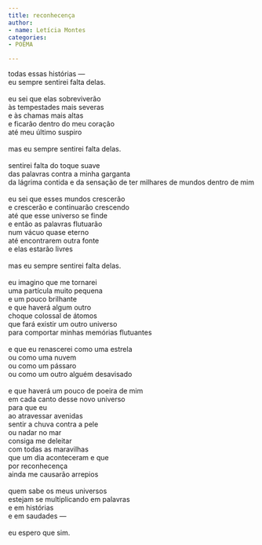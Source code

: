 ```yaml
---
title: reconhecença
author:
- name: Letícia Montes
categories:
- POEMA

---
```


| todas essas histórias — 
| eu sempre sentirei falta delas.
| 
| eu sei que elas sobreviverão 
| às tempestades mais severas 
| e às chamas mais altas 
| e ficarão dentro do meu coração 
| até meu último suspiro
| 
| mas eu sempre sentirei falta delas.
| 
| sentirei falta do toque suave 
| das palavras contra a minha garganta
| da lágrima contida e da sensação de ter milhares de mundos dentro de mim
| 
| eu sei que esses mundos crescerão 
| e crescerão e continuarão crescendo 
| até que esse universo se finde
| e então as palavras flutuarão 
| num vácuo quase eterno 
| até encontrarem outra fonte
| e elas estarão livres
| 
| mas eu sempre sentirei falta delas.
| 
| eu imagino que me tornarei 
| uma partícula muito pequena 
| e um pouco brilhante
| e que haverá algum outro 
| choque colossal de átomos 
| que fará existir um outro universo 
| para comportar minhas memórias flutuantes
| 
| e que eu renascerei como uma estrela
| ou como uma nuvem
| ou como um pássaro
| ou como um outro alguém desavisado
| 
| e que haverá um pouco de poeira de mim 
| em cada canto desse novo universo 
| para que eu
| ao atravessar avenidas
| sentir a chuva contra a pele 
| ou nadar no mar
| consiga me deleitar 
| com todas as maravilhas 
| que um dia aconteceram e que
| por reconhecença
| ainda me causarão arrepios
| 
| quem sabe os meus universos 
| estejam se multiplicando em palavras 
| e em histórias 
| e em saudades —
| 
| eu espero que sim. 

<a href="https://instagram.com/lelesphotoalbum"><i class="bi bi-instagram"></i></a>
